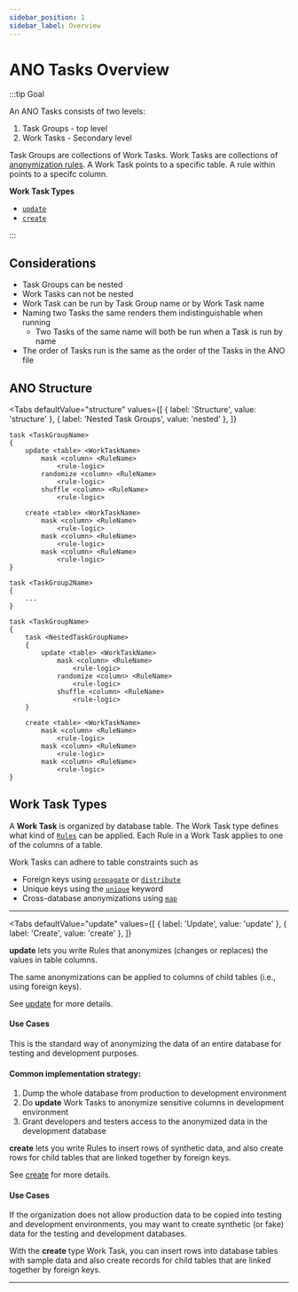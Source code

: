 ```yaml
---
sidebar_position: 1
sidebar_label: Overview
---
```



# ANO Tasks Overview

:::tip Goal

An ANO Tasks consists of two levels:

1. Task Groups - top level
2. Work Tasks - Secondary level

Task Groups are collections of Work Tasks. Work Tasks are collections of [anonymization rules](../rules/overview). A Work Task points to a specific table. A rule within points to a specifc column.

**Work Task Types**

- [`update`](work-task-update)
- [`create`](work-task-create)

:::

## Considerations

- Task Groups can be nested
- Work Tasks can not be nested
- Work Task can be run by Task Group name or by Work Task name
- Naming two Tasks the same renders them indistinguishable when running
  - Two Tasks of the same name will both be run when a Task is run by name
- The order of Tasks run is the same as the order of the Tasks in the ANO file

## ANO Structure

<Tabs
  defaultValue="structure"
  values={[
    { label: 'Structure', value: 'structure' },
    { label: 'Nested Task Groups', value: 'nested' },
  ]}
>

<TabItem value="structure">

```ano
task <TaskGroupName>
{
    update <table> <WorkTaskName>
        mask <column> <RuleName>
            <rule-logic>
        randomize <column> <RuleName>
            <rule-logic>
        shuffle <column> <RuleName>
            <rule-logic>

    create <table> <WorkTaskName>
        mask <column> <RuleName>
            <rule-logic>
        mask <column> <RuleName>
            <rule-logic>
        mask <column> <RuleName>
            <rule-logic>
}

task <TaskGroup2Name>
{
    ...
}

```

</TabItem>

<TabItem value="nested">

```ano
task <TaskGroupName>
{
    task <NestedTaskGroupName>
    {
        update <table> <WorkTaskName>
            mask <column> <RuleName>
                <rule-logic>
            randomize <column> <RuleName>
                <rule-logic>
            shuffle <column> <RuleName>
                <rule-logic>
    }

    create <table> <WorkTaskName>
        mask <column> <RuleName>
            <rule-logic>
        mask <column> <RuleName>
            <rule-logic>
        mask <column> <RuleName>
            <rule-logic>
}

```

</TabItem>
</Tabs>

## Work Task Types

A **Work Task** is organized by database table. The Work Task type defines what kind of [`Rules`](../rules/overview) can be applied.
Each Rule in a Work Task applies to one of the columns of a table.

Work Tasks can adhere to table constraints such as

- Foreign keys using [`propagate`](../rules/propagate) or [`distribute`](../rules/distribute)
- Unique keys using the [`unique`](../rules/overview#unique) keyword
- Cross-database anonymizations using [`map`](../rules/map)

---

<Tabs
  defaultValue="update"
  values={[
    { label: 'Update', value: 'update' },
    { label: 'Create', value: 'create' },
  ]}
>

<TabItem value="update">

**update** lets you write Rules that anonymizes (changes or replaces) the values in table columns.

The same anonymizations can be applied to columns of child tables (i.e., using foreign keys).

See [update](work-task-update) for more details.

#### Use Cases

This is the standard way of anonymizing the data of an entire database for testing and development purposes.

#### Common implementation strategy:

1. Dump the whole database from production to development environment
2. Do **update** Work Tasks to anonymize sensitive columns in development environment
3. Grant developers and testers access to the anonymized data in the development database

</TabItem>

<TabItem value="create">

**create** lets you write Rules to insert rows of synthetic data,
and also create rows for child tables that are linked together by foreign keys.

See [create](work-task-create) for more details.

#### Use Cases

If the organization does not allow production data to be copied into testing and development environments,
you may want to create synthetic (or fake) data for the testing and development databases.

With the **create** type Work Task,
you can insert rows into database tables with sample data
and also create records for child tables that are linked together by foreign keys.

</TabItem>
</Tabs>

---

